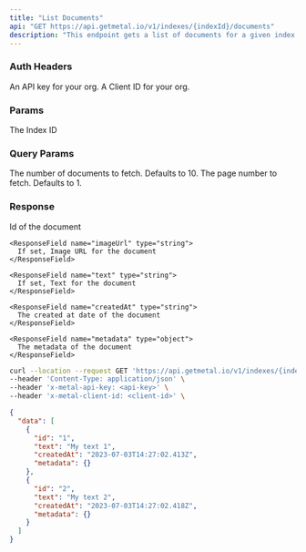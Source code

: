 ```yaml
---
title: "List Documents"
api: "GET https://api.getmetal.io/v1/indexes/{indexId}/documents"
description: "This endpoint gets a list of documents for a given index."
---
```


### Auth Headers

<ParamField required header="x-metal-api-key" type="string">
  An API key for your org.
</ParamField>

<ParamField required header="x-metal-client-id" type="string">
  A Client ID for your org.
</ParamField>

### Params

<ParamField required path="indexId" type="string">
  The Index ID
</ParamField>

### Query Params

<ParamField optional query="limit" type="number">
  The number of documents to fetch. Defaults to 10.
</ParamField>

<ParamField optional query="page" type="number">
  The page number to fetch. Defaults to 1.
</ParamField>

### Response

<ResponseField name="data" type="Document Array">
  <Expandable title="properties">
    <ResponseField name="id" type="string">
      Id of the document
    </ResponseField>

    <ResponseField name="imageUrl" type="string">
      If set, Image URL for the document
    </ResponseField>

    <ResponseField name="text" type="string">
      If set, Text for the document
    </ResponseField>

    <ResponseField name="createdAt" type="string">
      The created at date of the document
    </ResponseField>

    <ResponseField name="metadata" type="object">
      The metadata of the document
    </ResponseField>

  </Expandable>
</ResponseField>

<RequestExample>

```bash Example Request
curl --location --request GET 'https://api.getmetal.io/v1/indexes/{indexId}/documents' \
--header 'Content-Type: application/json' \
--header 'x-metal-api-key: <api-key>' \
--header 'x-metal-client-id: <client-id>' \
```

</RequestExample>

<ResponseExample>

```json Response
{
  "data": [
    {
      "id": "1",
      "text": "My text 1",
      "createdAt": "2023-07-03T14:27:02.413Z",
      "metadata": {}
    },
    {
      "id": "2",
      "text": "My text 2",
      "createdAt": "2023-07-03T14:27:02.418Z",
      "metadata": {}
    }
  ]
}
```

</ResponseExample>
